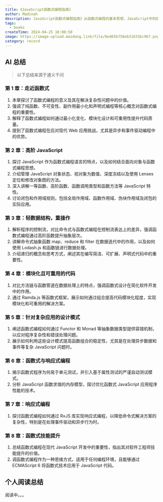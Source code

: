 ```yaml
---
title: 《JavaScript函数式编程指南》
author: Madinah
description: JavaScript函数式编程指南》从函数式编程的基本思想、JavaScript中的函数式基础、函数式技能提升等多个层面，系统地介绍了如何通过函数式编程原则来编写模块化、可重用、易于推理的JavaScript代码，以及如何运用函数式技术解决现代Web应用中的复杂问题，如异步数据处理和事件驱动编程。--来自于通义千问总结
tags:
  - books
createTime: 2024-04-25 18:00:50
image: https://image-upload.maidang.link/file/8ed65b758eb31631bc967.png
category: record
---
```


## AI 总结

> 以下总结来源于通义千问

### 第 1 章：走近函数式

1. 本章探讨了函数式编程的意义及其在解决复杂性问题中的价值。
2. 强调了纯函数、不可变性、副作用最小化和声明式编程等核心概念对函数式编程的重要性。
3. 解释了函数式编程如何通过最小化变化、模块化设计和可重用性提升代码质量。
4. 提到了函数式编程在应对现代 Web 应用挑战，尤其是异步和事件驱动编程中的优势。

### 第 2 章：高阶 JavaScript

1. 探讨 JavaScript 作为函数式编程语言的特点，以及如何结合面向对象与函数式编程思想。
2. 介绍管理 JavaScript 对象状态、视对象为数值、深度冻结以及使用 Lenses 定位和修改对象图的方法。
3. 深入讲解一等函数、高阶函数、函数调用类型和函数方法等 JavaScript 特性。
4. 讨论闭包和作用域规则，包括全局作用域、函数作用域、伪块作用域及闭包的实际应用。

### 第 3 章：轻数据结构，重操作

1. 解析程序的控制流，对比命令式与函数式编程在控制流表达上的差异，强调函数式编程通过高阶函数提升抽象层次。
2. 讲解命令式抽象函数 map、reduce 和 filter 在数据迭代中的作用，以及如何使用 Lodash.js 和函数链进行数据处理。
3. 介绍递归的概念和思考方式，阐述其在编写简洁、可扩展、声明式代码中的重要性。

### 第 4 章：模块化且可重用的代码

1. 对比方法链与函数管道在数据处理上的特点，强调函数式设计在简化软件开发中的作用。
2. 通过 Ramda.js 等函数式框架，展示如何通过组合提高代码模块化程度，实现模块化和可重用的解决方案。

### 第 5 章：针对复杂应用的设计模式

1. 阐述函数式编程如何通过 Functor 和 Monad 等抽象数据类型提供容错机制，以应对程序复杂性和错误处理问题。
2. 展示如何利用这些设计模式提高函数组合的稳定性，尤其是在处理异步数据和事件等复杂 JavaScript 问题时。

### 第 6 章：函数式与响应式编程

1. 揭示函数式程序为何易于单元测试，并引入基于属性测试的严谨自动测试模式。
2. 分析 JavaScript 函数求值的内存模型，探讨优化函数式 JavaScript 应用程序性能的技术。

### 第 7 章：响应式编程

1. 探讨函数式编程如何通过 RxJS 库实现响应式编程，以降低命令式解决方案的复杂性，特别是在处理事件驱动和异步行为时。

### 第 8 章：函数式技能提升

1. 总结函数式编程在现代 JavaScript 开发中的重要性，指出其对软件工程师技能提升的价值。
2. 调函数式编程作为一种思维方式，适用于任何编程环境，且能够通过 ECMAScript 6 将函数式技术应用于 JavaScript 代码。

## 个人阅读总结

阅读中。。。

